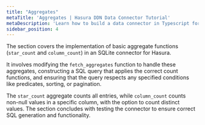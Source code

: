```yaml
---
title: "Aggregates"
metaTitle: 'Aggregates | Hasura DDN Data Connector Tutorial'
metaDescription: 'Learn how to build a data connector in Typescript for Hasura DDN'
sidebar_position: 4
---
```


The section covers the implementation of basic aggregate functions (`star_count` and `column_count`) in an SQLite
connector for Hasura. 

It involves modifying the `fetch_aggregates` function to handle these aggregates, constructing a
SQL query that applies the correct count functions, and ensuring that the query respects any specified conditions like
predicates, sorting, or pagination. 

The `star_count` aggregate counts all entries, while `column_count` counts non-null values in a specific column, 
with the option to count distinct values. The section concludes with testing the connector to ensure correct SQL 
generation and functionality.